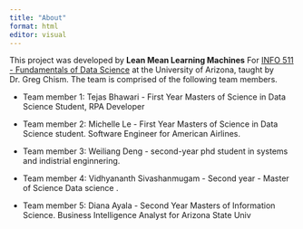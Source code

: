 ```yaml
---
title: "About"
format: html
editor: visual
---
```



This project was developed by **Lean Mean Learning Machines** For [INFO 511 - Fundamentals of Data Science](https://datasciaz.netlify.app/) at the University of Arizona, taught by Dr. Greg Chism. The team is comprised of the following team members.


-   Team member 1: Tejas Bhawari - First Year Masters of Science in Data Science Student, RPA Developer

-   Team member 2: Michelle Le - First Year Masters of Science in Data Science student. Software Engineer for American Airlines.

-   Team member 3: Weiliang Deng - second-year phd student in systems and indistrial enginnering.

-   Team member 4: Vidhyananth Sivashanmugam - Second year - Master of Science Data science .

-   Team member 5: Diana Ayala - Second Year Masters of Information Science. Business Intelligence Analyst for Arizona State Univ

 